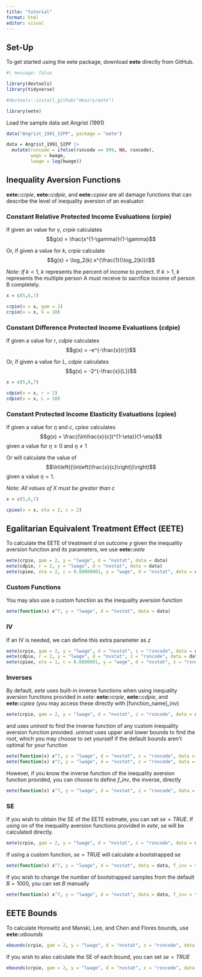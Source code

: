 ```yaml
---
title: "tutorial"
format: html
editor: visual
---
```


## Set-Up

To get started using the eete package, download **eete** directly from GitHub.

```r
#| message: false

library(devtools)
library(tidyverse)

#devtools::install_github("mkairy/eete")

library(eete)
```

Load the sample data set Angrist (1991)

```r
data("Angrist_1991_SIPP", package = "eete")

data = Angrist_1991_SIPP |>
  mutate(rsncode = ifelse(rsncode == 999, NA, rsncode),
         wage = kwage,
         lwage = log(kwage))
```

## Inequality Aversion Functions

**eete::***crpie*, **eete::***cdpie*, and **eete::***cpiee* are all damage functions that can describe the level of inequality aversion of an evaluator.

### Constant Relative Protected Income Evaluations (crpie)

If given an value for $\gamma$, *crpie* calculates $$g(x) = \frac{x^{1-\gamma}}{1-\gamma}$$

Or, if given a value for $k$, *crpie* calculate $$g(x) = \log_2(k) x^{\frac{1}{\log_2(k)}}$$

*Note: If* $k < 1$, $k$ represents the percent of income to protect. If $k > 1$, $k$ represents the multiple person A must receive to sacrifice income of person B completely.

```r
x = c(5,6,7)

crpie(x = x, gam = 2)
crpie(x = x, k = 10)
```

### Constant Difference Protected Income Evaluations (cdpie)

If given a value for $r$, *cdpie* calculates $$g(x) = -e^{-\frac{x}{r}}$$

Or, if given a value for $L$, *cdpie* calculates $$g(x) = -2^{-\frac{x}{L}}$$

```r
x = c(5,6,7)

cdpie(x = x, r = 2)
cdpie(x = x, L = 10)
```

### Constant Protected Income Elasticity Evaluations (cpiee)

If given a value for $\eta$ and $c$, *cpiee* calculates $$g(x) = \frac{(\ln\frac{x}{c})^{1-\eta}}{1-\eta}$$ given a value for $\eta \geq 0$ and $\eta \neq 1$

Or will calculate the value of $$\ln\left({\ln\left(\frac{x}{c}\right)}\right)$$ given a value $\eta = 1$.

*Note: All values of X must be greater than c*

```r
x = c(5,6,7)

cpiee(x = x, eta = 2, c = 2)
```

## Egalitarian Equivalent Treatment Effect (EETE)

To calculate the EETE of treatment $d$ on outcome $y$ given the inequality aversion function and its parameters, we use **eete::***eete*

```r
eete(crpie, gam = 2, y = "lwage", d = "nvstat", data = data)
eete(cdpie, r = 2, y = "lwage", d = "nvstat", data = data)
eete(cpiee, eta = 2, c = 0.00000001, y = "wage", d = "nvstat", data = data)
```

### Custom Functions

You may also use a custom function as the inequality aversion function

```r
eete(function(x) x^7, y = "lwage", d = "nvstat", data = data)
```

### IV

If an IV is needed, we can define this extra parameter as $z$

```r
eete(crpie, gam = 2, y = "lwage", d = "nvstat", z = "rsncode", data = data)
eete(cdpie, r = 2, y = "lwage", d = "nvstat", z = "rsncode", data = data)
eete(cpiee, eta = 1, c = 0.0000001, y = "wage", d = "nvstat", z = "rsncode", data = data)
```

### Inverses

By default, *eete* uses built-in inverse functions when using inequality aversion functions provided in *eete*: **eete::***crpie*, **eete::***cdpie*, and **eete::***cpiee* (you may access these directly with \[function_name\]\_inv)

```r
eete(crpie, gam = 2, y = "lwage", d = "nvstat", z = "rsncode", data = data)
```

and uses *uniroot* to find the inverse function of any custom inequality aversion function provided. *uniroot* uses upper and lower bounds to find the root, which you may choose to set yourself if the default bounds aren't optimal for your function

```r
eete(function(x) x^7, y = "lwage", d = "nvstat", z = "rsncode", data = data)
eete(function(x) x^7, y = "lwage", d = "nvstat", z = "rsncode", data = data, lower = 0.1, upper = 50)
```

However, if you know the inverse function of the inequality aversion function provided, you can choose to define $f\_inv$, the inverse, directly

```r
eete(function(x) x^7, y = "lwage", d = "nvstat", z = "rsncode", data = data, f_inv = function(x) x^(1/7))
```

### SE

If you wish to obtain the SE of the EETE estimate, you can set $se = TRUE$. If using on of the inequality aversion functions provided in *eete*, se will be calculated directly.

```r
eete(crpie, gam = 2, y = "lwage", d = "nvstat", z = "rsncode", data = data, se = TRUE)
```

If using a custom function, $se = TRUE$ will calculate a bootstrapped se

```r
eete(function(x) x^7, y = "lwage", d = "nvstat", data = data, f_inv = function(x) x^(1/7), se = TRUE)
```

If you wish to change the number of bootstrapped samples from the default $B = 1000$, you can set $B$ manually

```r
eete(function(x) x^7, y = "lwage", d = "nvstat", data = data, f_inv = function(x) x^(1/7), se = TRUE, B = 500)
```

## EETE Bounds

To calculate Horowitz and Manski, Lee, and Chen and Flores bounds, use **eete::***ebounds*

```r
ebounds(crpie, gam = 2, y = "lwage", d = "nvstat", z = "rsncode", data = data)
```

If you wish to also calculate the SE of each bound, you can set $se = TRUE$

```r
ebounds(crpie, gam = 2, y = "lwage", d = "nvstat", z = "rsncode", data = data, se = TRUE)
```

